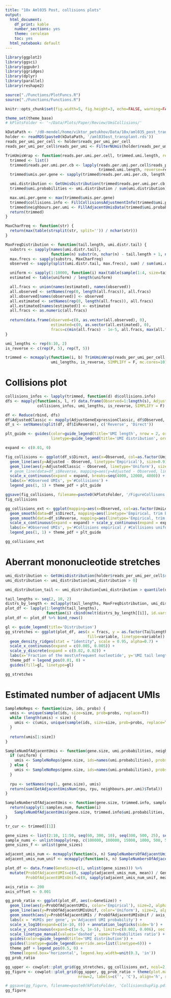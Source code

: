 ```yaml
---
title: "10x Aml035 Post, collisions plots"
output:
  html_document:
    df_print: kable
    number_sections: yes
    theme: cerulean
    toc: yes
  html_notebook: default
---
```


```r
library(ggplot2)
library(ggsci)
library(ggpubr)
library(ggridges)
library(dplyr)
library(parallel)
library(reshape2)

source("./Functions/PlotFuncs.R")
source("./Functions/Functions.R")

knitr::opts_chunk$set(fig.width=5, fig.height=3, echo=FALSE, warning=FALSE, message=FALSE)

theme_set(theme_base)
# kPlotsFolder <- '~/Data/Plots/Paper/Review/UmiCollisions/'
```

```r
kDataPath <- '/d0-mendel/home/viktor_petukhov/Data/10x/aml035_post_transplant/est_10_20_umi_quality/'
holder <- readRDS(paste0(kDataPath, '/aml035ost_transplant.rds'))
reads_per_umi_per_cell <- holder$reads_per_umi_per_cell
reads_per_umi_per_cell$reads_per_umi <- FilterNUmis(holder$reads_per_umi_per_cell$reads_per_umi)
```

```r
TrimUmisWrap <- function(reads.per.umi.per.cell, trimmed.umi.length, reverse=FALSE) {
  trimmed <- list()
  trimmed$reads.per.umi.per.cb <- lapply(reads.per.umi.per.cell$reads_per_umi, TrimUmis,
                                         trimmed.umi.length, reverse=reverse)
  trimmed$umis.per.gene <- sapply(trimmed$reads.per.umi.per.cb, length)

  umi.distribution <- GetUmisDistribution(trimmed$reads.per.umi.per.cb, trimmed.umi.length)
  trimmed$umi.probabilities <- umi.distribution / sum(umi.distribution)

  max.umi.per.gene <- max(trimmed$umis.per.gene)
  trimmed$collisions.info <- FillCollisionsAdjustmentInfo(trimmed$umi.probabilities, max.umi.per.gene)
  trimmed$neighbours.per.umi <- FillAdjacentUmisData(trimmed$umi.probabilities, adjacent_only=T, show_progress=0)[names(trimmed$umi.probabilities)]
  return(trimmed)
}

MaxCharFreq <- function(str) {
  return(max(table(strsplit(str, split='')) / nchar(str)))
}

MaxFreqDistribution <- function(tail.length, umi.distr.tail) {
  substrs <- sapply(names(umi.distr.tail),
                    function(n) substr(n, nchar(n) - tail.length + 1, nchar(n)))
  max.frecs <- sapply(substrs, MaxCharFreq)
  observed <- sapply(split(umi.distr.tail, max.frecs), sum) / sum(umi.distr.tail)

  uniform <- sapply(1:10000, function(i) max(table(sample(1:4, size=tail.length, replace = T)) / tail.length))
  estimated <- table(uniform) / length(uniform)

  all.fracs <- union(names(estimated), names(observed))
  all.observed <- setNames(rep(0, length(all.fracs)), all.fracs)
  all.observed[names(observed)] <- observed
  all.estimated <- setNames(rep(0, length(all.fracs)), all.fracs)
  all.estimated[names(estimated)] <- estimated
  all.fracs <- as.numeric(all.fracs)
  
  return(data.frame(observed=c(0, as.vector(all.observed), 0),
                    estimated=c(0, as.vector(all.estimated), 0),
                    fracs=c(min(all.fracs) - 1e-5, all.fracs, max(all.fracs) + 1e-5)))
}
```

```r
umi_lengths <- rep(6:10, 2)
is_reverse <- c(rep(F, 5), rep(T, 5))

trimmed <- mcmapply(function(i, b) TrimUmisWrap(reads_per_umi_per_cell, i, b),
                    umi_lengths, is_reverse, SIMPLIFY = F, mc.cores=10)
```

# Collisions plot
```r
collisions_infos <- lapply(trimmed, function(d) d$collisions.info)
dfs <- mapply(function(s, l, r) data.frame(Observed=1:length(s), Adjusted=s, UmiLength=l, IsReverse=r),
              collisions_infos, umi_lengths, is_reverse, SIMPLIFY = F)

df <- Reduce(rbind, dfs)
df$AdjustedClassic <- mapply(AdjustGeneExpressionClassic, df$Observed, 4^df$UmiLength)
df_s <- setNames(split(df, df$IsReverse), c('Reverse', 'Direct'))
```

```r
plt_guide <- guides(color=guide_legend(title='UMI length', nrow = 2, order=1),
                    linetype=guide_legend(title='UMI distribution', order=2, keywidth = 1.5))

expand <- c(0.01, 0)

fig_collisions <- ggplot(df_s$Direct, aes(x=Observed, col=as.factor(UmiLength))) + 
  geom_line(aes(y=Adjusted - Observed, linetype='Empirical'), size=0.9) + #, trim back
  geom_line(aes(y=AdjustedClassic - Observed, linetype='Uniform'), size=0.9) +
  # geom_line(data=df_s$Reverse, mapping=aes(y=Adjusted - Observed, linetype='Empirical, trim front'), size=0.9) +
  scale_x_continuous(expand = expand, breaks=seq(4000, 12000, 4000)) + scale_y_continuous(expand = expand) +
  labs(x='#Observed UMIs', y='#Collisions') +
  legend_pos(1, 1) + theme_pdf + plt_guide

ggsave(fig_collisions, filename=paste0(kPlotsFolder, '/FigureCollisons.pdf'), height=8, width=4)
fig_collisions
```

```r
gg_collisions_ext <- ggplot(mapping=aes(x=Observed, col=as.factor(UmiLength), y=Adjusted / AdjustedClassic)) + 
  geom_smooth(data=df_s$Direct, mapping=aes(linetype='Empirical, trim back'), size=0.9, se=F) +
  geom_smooth(data=df_s$Reverse, mapping=aes(linetype='Empirical, trim front'), size=0.9, se=F) +
  scale_x_continuous(expand = expand) + scale_y_continuous(expand = expand) +
  labs(x='#Observed UMIs', y='#Collisions empirical / #Collisions uniform') +
  legend_pos(1, 1) + theme_pdf + plt_guide

gg_collisions_ext
```

# Aberrant mononucleotide stretches
```r
umi_distribution <- GetUmisDistribution(holder$reads_per_umi_per_cell$reads_per_umi, smooth=0)
umi_distribution <- umi_distribution[umi_distribution > 0]

umi_distribution_tail <- umi_distribution[umi_distribution > quantile(umi_distribution, 0.995)]
```

```r
tail_lengths <- seq(2, 10, 2)
distrs_by_length <- mclapply(tail_lengths, MaxFreqDistribution, umi_distribution_tail, mc.cores=10)
plot_df <- lapply(1:length(tail_lengths),
                  function(i) cbind(melt(distrs_by_length[[i]], id.vars = 'fracs'), TailLength=tail_lengths[i]))
plot_df <- plot_df %>% bind_rows()
```

```r
gl <- guide_legend(title='Distribution')
gg_stretches <- ggplot(plot_df, aes(x = fracs, y = as.factor(TailLength), height = value,
                                    fill=variable, linetype=variable)) + 
  geom_density_ridges(stat = "identity", scale = 0.95, alpha=0.7) +
  scale_x_continuous(expand = c(0.005, 0.005)) +
  scale_y_discrete(expand = c(0.02, 0.02)) +
  labs(x='Fraction of the most\nfrequent nucleotide', y='UMI tail length') +
  theme_pdf + legend_pos(0.01, 0) +
  guides(fill=gl, linetype=gl)

gg_stretches
```

# Estimated number of adjacent UMIs
```r
SampleNoReps <- function(size, ids, probs) {
  umis <- unique(sample(ids, size=size, prob=probs, replace=T))
  while (length(umis) < size) {
    umis <- c(umis, unique(sample(ids, size=size, prob=probs, replace=T)))
  }
  
  return(umis[1:size])
}

SampleNumOfAdjacentUmis <- function(gene.size, umi.probabilities, neighbours.per.umi, uniform=FALSE) {
  if (uniform) {
    umis <- SampleNoReps(gene.size, ids=names(umi.probabilities), probs=NULL)
  } else {
    umis <- SampleNoReps(gene.size, ids=names(umi.probabilities), probs=umi.probabilities)
  }
  
  rpu <- setNames(rep(1, gene.size), umis)
  return(sum(GetAdjacentUmisNum(rpu, rpu, neighbours.per.umi)$Total))
}

SampleNumbersOfAdjacentUmis <- function(gene.size, trimmed.info, samples.num, uniform=FALSE) {
  return(sapply(1:samples.num, function(i) 
    SampleNumOfAdjacentUmis(gene.size, trimmed.info$umi.probabilities, trimmed.info$neighbours.per.umi, uniform=uniform)))
}

tr_cur <- trimmed[[1]]
```

```r
gene_sizes <- list(2:10, 11:50, seq(60, 300, 10), seq(300, 500, 25), seq(600, 4090, 200), c(4050, 4095))
sample_nums <- unlist(mapply(rep, c(100000, 100000, 15000, 1000, 500, 500), sapply(gene_sizes, length)))
gene_sizes_f <- unlist(gene_sizes)

adjacent_umis_num <- mcmapply(function(s, n) SampleNumbersOfAdjacentUmis(s, tr_cur, n, uniform=F), gene_sizes_f, sample_nums, mc.cores=30)
adjacent_umis_num_unif <- mcmapply(function(s, n) SampleNumbersOfAdjacentUmis(s, tr_cur, n, uniform=T), gene_sizes_f, sample_nums, mc.cores=30)
```

```r
plot_df <- data.frame(GeneSize=c(1, unlist(gene_sizes))) %>% 
  mutate(ProbOfAdjacentUMIs=c(0, sapply(adjacent_umis_num, mean)) / GeneSize^2,
         ProbOfAdjacentUMIsUnif=c(0, sapply(adjacent_umis_num_unif, mean)) / GeneSize^2)

axis_ratio <- 200
axis_offset <- 0.001

gg_prob_ratio <- ggplot(plot_df, aes(x=GeneSize)) + 
  geom_line(aes(y=ProbOfAdjacentUMIs, color='Empirical'), size=2, alpha=0.8) + 
  geom_line(aes(y=ProbOfAdjacentUMIsUnif, color='Uniform'), size=2, alpha=0.78) +
  geom_smooth(aes(y=ProbOfAdjacentUMIs / ProbOfAdjacentUMIsUnif / axis_ratio - axis_offset, linetype='Empirical / Uniform'), size=1.5, color='black') +
  labs(x = '#UMIs per gene', y='Adjacent UMI probability') +
  scale_x_log10(expand=c(1e-10, 0)) + annotation_logticks(side='b') +
  scale_y_continuous(expand=c(1e-5, 1e-5), limits=c(0.002, 0.006), sec.axis=sec_axis(trans=~.*axis_ratio + axis_offset*axis_ratio, name='Probabilities ratio')) +
  scale_linetype_manual(values='dashed', name='Probabilities ratio') +
  guides(color=guide_legend(title='UMI distribution')) + 
  guides(linetype=guide_legend(override.aes=list(linetype=6))) +
  theme_pdf + legend_pos(0.5, 0) + 
  theme(legend.box='horizontal', legend.key.width=unit(0.3, 'in'))
gg_prob_ratio
```

```r
gg_upper <- cowplot::plot_grid(gg_stretches, gg_collisions_ext, ncol=2, labels=c('A', 'B'), align='h', label_x=0.03)
gg_figure <- cowplot::plot_grid(gg_upper, gg_prob_ratio + theme(plot.margin=margin(0, 0, 0, 0, 'in')), 
                                nrow=2, labels=c('', 'C'), align='h', rel_heights=c(3, 2), label_x=0.03, label_y=1.12)

# ggsave(gg_figure, filename=paste0(kPlotsFolder, 'CollisionsSupFig.pdf'), width=8, height=7)
gg_figure
```

